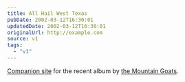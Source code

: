 ```yaml
---
title: All Hail West Texas
pubDate: 2002-03-12T16:30:01
updatedDate: 2002-03-12T16:30:01
originalUrl: http://example.com
source: v1
tags:
  - "v1"
---
```


[Companion site][1] for the recent album by [the Mountain Goats][2].

[1]: http://www.allhailwesttexas.com/
[2]: http://www.themountaingoats.net/
